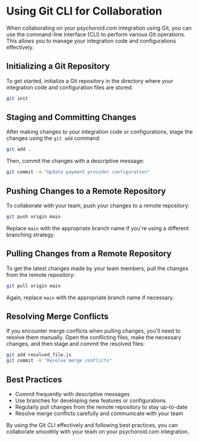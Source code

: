 # Using Git CLI for Collaboration

When collaborating on your psychoroid.com integration using Git, you can use the command-line interface (CLI) to perform various Git operations. This allows you to manage your integration code and configurations effectively.

## Initializing a Git Repository

To get started, initialize a Git repository in the directory where your integration code and configuration files are stored:

```bash
git init
```

## Staging and Committing Changes

After making changes to your integration code or configurations, stage the changes using the `git add` command:

```bash
git add .
```

Then, commit the changes with a descriptive message:

```bash
git commit -m "Update payment provider configuration"
```

## Pushing Changes to a Remote Repository

To collaborate with your team, push your changes to a remote repository:

```bash
git push origin main
```

Replace `main` with the appropriate branch name if you're using a different branching strategy.

## Pulling Changes from a Remote Repository

To get the latest changes made by your team members, pull the changes from the remote repository:

```bash
git pull origin main
```

Again, replace `main` with the appropriate branch name if necessary.

## Resolving Merge Conflicts

If you encounter merge conflicts when pulling changes, you'll need to resolve them manually. Open the conflicting files, make the necessary changes, and then stage and commit the resolved files:

```bash
git add resolved_file.js
git commit -m "Resolve merge conflicts"
```

## Best Practices

- Commit frequently with descriptive messages
- Use branches for developing new features or configurations
- Regularly pull changes from the remote repository to stay up-to-date
- Resolve merge conflicts carefully and communicate with your team

By using the Git CLI effectively and following best practices, you can collaborate smoothly with your team on your psychoroid.com integration.
